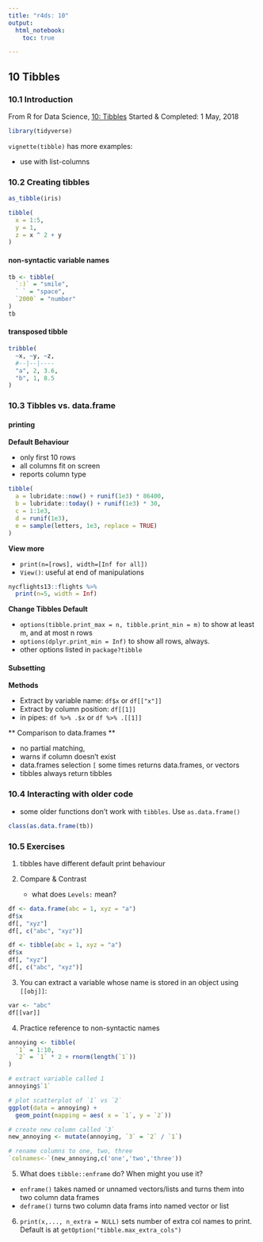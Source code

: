 ```yaml
---
title: "r4ds: 10"
output: 
  html_notebook:
    toc: true

---
```

## 10 Tibbles

### 10.1 Introduction

From R for Data Science, [10: Tibbles](http://r4ds.had.co.nz/tibbles.html)
Started & Completed: 1 May, 2018

```r
library(tidyverse)
```

`vignette(tibble)` has more examples:

- use with list-columns

### 10.2 Creating tibbles

```r
as_tibble(iris)
```

```r
tibble(
  x = 1:5,
  y = 1,
  z = x ^ 2 + y
)
```
#### non-syntactic variable names

```r
tb <- tibble(
  `:)` = "smile",
  ` ` = "space",
  `2000` = "number"
)
tb
```

#### transposed tibble

```r
tribble(
  ~x, ~y, ~z,
  #--|--|----
  "a", 2, 3.6,
  "b", 1, 8.5
)
```
### 10.3 Tibbles vs. data.frame

#### printing

**Default Behaviour**

- only first 10 rows
- all columns fit on screen
- reports column type

```r
tibble(
  a = lubridate::now() + runif(1e3) * 86400,
  b = lubridate::today() + runif(1e3) * 30,
  c = 1:1e3,
  d = runif(1e3),
  e = sample(letters, 1e3, replace = TRUE)
)
```


**View more**

- `print(n=[rows], width=[Inf for all])`
- `View()`: useful at end of manipulations

```r
nycflights13::flights %>%
  print(n=5, width = Inf)
```

**Change Tibbles Default**


- ` options(tibble.print_max = n, tibble.print_min = m) ` to show at least m, and at most n rows
- ` options(dplyr.print_min = Inf) ` to show all rows, always.
- other options listed in `package?tibble`

#### Subsetting

**Methods**

- Extract by variable name: `df$x` or `df[["x"]]`
- Extract by column position: `df[[1]]`
- in pipes: `df %>% .$x` or `df %>% .[[1]]`

** Comparison to data.frames **

- no partial matching, 
- warns if column doesn't exist
- data.frames selection `[` some times returns data.frames, or vectors
- tibbles always return tibbles

### 10.4 Interacting with older code

- some older functions don't work with `tibbles`. Use `as.data.frame()`

```r
class(as.data.frame(tb))
```

### 10.5 Exercises

1. tibbles have different default print behaviour

2. Compare & Contrast
    - what does `Levels:` mean?

```r
df <- data.frame(abc = 1, xyz = "a")
df$x
df[, "xyz"]
df[, c("abc", "xyz")]
```

```r
df <- tibble(abc = 1, xyz = "a")
df$x
df[, "xyz"]
df[, c("abc", "xyz")]
```

3. You can extract a variable whose name is stored in an object using `[[obj]]`:
```r
var <- "abc"
df[[var]]
```

4. Practice reference to non-syntactic names
```r
annoying <- tibble(
  `1` = 1:10,
  `2` = `1` * 2 + rnorm(length(`1`))
)

# extract variable called 1
annoying$`1`

# plot scatterplot of `1` vs `2`
ggplot(data = annoying) +
  geom_point(mapping = aes( x = `1`, y = `2`))

# create new column called `3`
new_annoying <- mutate(annoying, `3` = `2` / `1`)

# rename columns to one, two, three
`colnames<-`(new_annoying,c('one','two','three'))
```

5. What does `tibble::enframe` do? When might you use it?

- `enframe()` takes named or unnamed vectors/lists and turns them into two column data frames
- `deframe()` turns two column data frams into named vector or list

6. `print(x,..., n_extra = NULL)` sets number of extra col names to print. Default is at `getOption("tibble.max_extra_cols")`

